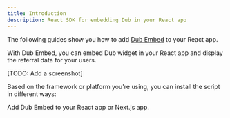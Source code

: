 ```yaml
---
title: Introduction
description: React SDK for embedding Dub in your React app
---
```


The following guides show you how to add [Dub Embed](https://github.com/dubinc/dub/tree/main/packages/embeds) to your React app.

With Dub Embed, you can embed Dub widget in your React app and display the referral data for your users.

[TODO: Add a screenshot]

Based on the framework or platform you're using, you can install the script in different ways:

<CardGroup>
  <Card title="React" icon="react" href="/sdks/embed-react/react" horizontal>
    Add Dub Embed to your React app or Next.js app.
  </Card>
</CardGroup>
